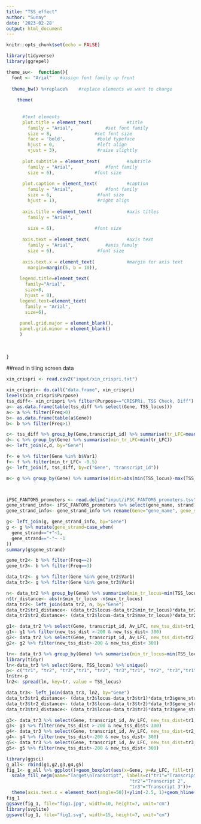 ---
title: "TSS_effect"
author: "Sunay"
date: '2023-02-28'
output: html_document
---

```{r setup, include=FALSE}
knitr::opts_chunk$set(echo = FALSE)
```

```{r}
library(tidyverse)
library(ggrepel)
```

```{r}
theme_su<-  function(){ 
  font <- "Arial"   #assign font family up front
  
  theme_bw() %+replace%    #replace elements we want to change
    
    theme(
   
      
      #text elements
      plot.title = element_text(             #title
        family = "Arial",            #set font family
        size = 8,                #set font size
        face = 'bold',            #bold typeface
        hjust = 0,                #left align
        vjust = 3),               #raise slightly
      
      plot.subtitle = element_text(          #subtitle
        family = "Arial",            #font family
        size = 6),               #font size
      
      plot.caption = element_text(           #caption
        family = "Arial",            #font family
        size = 6,                 #font size
        hjust = 1),               #right align
      
      axis.title = element_text(             #axis titles
        family = "Arial",
        
        size = 6),               #font size
      
      axis.text = element_text(              #axis text
        family = "Arial",            #axis famuly
        size = 6),                #font size
      
      axis.text.x = element_text(            #margin for axis text
        margin=margin(5, b = 10)),
      
     legend.title=element_text(
       family="Arial",
       size=8,
       hjust = 0),
     legend.text=element_text(
       family = "Arial",
       size=6),
     
     panel.grid.major = element_blank(),
     panel.grid.minor = element_blank()
     )
  
     
    
}

```
##read in tiling screen data
```{r}
xin_crispri <- read.csv2("input/xin_crispri.txt")

xin_crispri<- do.call("data.frame", xin_crispri)
levels(xin_crispri$Purpose)
tss_diff<- xin_crispri %>% filter(Purpose=="CRISPRi, TSS Check, Diff") %>% droplevels()
a<- as.data.frame(table(tss_diff %>% select(Gene, TSS_locus))) 
a<- a %>% filter(Freq>0)
b<- as.data.frame(table(a$Gene))
b<- b %>% filter(Freq>1)

c<- tss_diff %>% group_by(Gene,transcript_id) %>% summarise(tr_LFC=mean(Av_LFC))
d<- c %>% group_by(Gene) %>% summarise(min_tr_LFC=min(tr_LFC))
e<- left_join(c,d, by="Gene")

f<- e %>% filter(Gene %in% b$Var1)
f<- f %>% filter(min_tr_LFC< -0.5)
g<- left_join(f, tss_diff, by=c("Gene", "transcript_id"))

m<- g %>% group_by(Gene) %>% summarise(dist=abs(min(TSS_locus)-max(TSS_locus)), diff_LFC=abs(min(tr_LFC)-max(tr_LFC)))



iPSC_FANTOM5_promoters <- read.delim("input/iPSC_FANTOM5_promoters.tsv")
gene_strand_info<- iPSC_FANTOM5_promoters %>% select(gene_name, strand) %>% unique()
gene_strand_info<- gene_strand_info %>% rename(Gene="gene_name", gene_strand="strand")

g<- left_join(g, gene_strand_info, by="Gene")
g <- g %>% mutate(gene_strand=case_when(
  gene_strand=="+"~1,
  gene_strand=="-"~ -1
))
summary(g$gene_strand)

gene_tr2<- b %>% filter(Freq==2) 
gene_tr3<- b %>% filter(Freq==3)

data_tr2<- g %>% filter(Gene %in% gene_tr2$Var1)
data_tr3<- g %>% filter(Gene %in% gene_tr3$Var1)

n<- data_tr2 %>% group_by(Gene) %>% summarise(min_tr_locus=min(TSS_locus), max_tr_locus=max(TSS_locus))
n$tr_distance<- abs(n$min_tr_locus -n$max_tr_locus)
data_tr2<- left_join(data_tr2, n, by="Gene")
data_tr2$tr1_distance<- (data_tr2$locus-data_tr2$min_tr_locus)*data_tr2$gene_strand
data_tr2$tr2_distance<- (data_tr2$locus-data_tr2$max_tr_locus)*data_tr2$gene_strand

g1<- data_tr2 %>% select(Gene, transcript_id, Av_LFC, new_tss_dist=tr1_distance) %>% mutate(tr="tr1")
g1<- g1 %>% filter(new_tss_dist >-200 & new_tss_dist< 300)
g2<- data_tr2 %>% select(Gene, transcript_id, Av_LFC, new_tss_dist=tr2_distance)%>% mutate(tr="tr2")
g2<- g2 %>% filter(new_tss_dist>-200 & new_tss_dist< 300)

ln<- data_tr3 %>% group_by(Gene) %>% summarise(min_tr_locus=min(TSS_locus), max_tr_locus=max(TSS_locus), med_tr_locus=median(TSS_locus))
library(tidyr)
ln<-data_tr3 %>% select(Gene, TSS_locus) %>% unique()
p<- c("tr1", "tr2", "tr3","tr1", "tr2", "tr3","tr1", "tr2", "tr3","tr1", "tr2", "tr3")
ln$tr<-p
ln2<- spread(ln, key=tr, value = TSS_locus)

data_tr3<- left_join(data_tr3, ln2, by="Gene")
data_tr3$tr1_distance<- (data_tr3$locus-data_tr3$tr1)*data_tr3$gene_strand
data_tr3$tr2_distance<- (data_tr3$locus-data_tr3$tr2)*data_tr3$gene_strand
data_tr3$tr3_distance<- (data_tr3$locus-data_tr3$tr3)*data_tr3$gene_strand

g3<- data_tr3 %>% select(Gene, transcript_id, Av_LFC, new_tss_dist=tr1_distance) %>% mutate(tr="tr1")
g3<- g3 %>% filter(new_tss_dist >-200 & new_tss_dist< 300)
g4<- data_tr3 %>% select(Gene, transcript_id, Av_LFC, new_tss_dist=tr2_distance)%>% mutate(tr="tr2")
g4<- g4 %>% filter(new_tss_dist>-200 & new_tss_dist< 300)
g5<- data_tr3 %>% select(Gene, transcript_id, Av_LFC, new_tss_dist=tr3_distance)%>% mutate(tr="tr3")
g5<- g5 %>% filter(new_tss_dist>-200 & new_tss_dist< 300)

library(ggsci)
g_all<- rbind(g1,g2,g3,g4,g5)
fig_1<- g_all %>% ggplot()+geom_boxplot(aes(x=Gene, y=Av_LFC, fill=tr), outlier.shape = NA)+theme_su()+
  scale_fill_nejm(name="Target\nTranscript", labels=c("tr1"="Transcript 1",
                                              "tr2"="Transcript 2",
                                              "tr3"="Transcript 3"))+
  theme(axis.text.x = element_text(angle=50))+ylim(-2.5, 1)+geom_hline(yintercept = 0, linetype="dotdash", color="gray")+ylab("Average Log2 Fold Change")
fig_1
ggsave(fig_1, file="fig1.jpg", width=10, height=7, unit="cm")
library(svglite)
ggsave(fig_1, file="fig1.svg", width=15, height=7, unit="cm")





```


